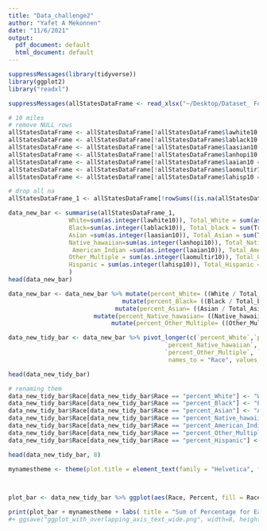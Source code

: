 ```yaml
---
title: "Data_challenge2"
author: "Yafet A Mekonnen"
date: "11/6/2021"
output:
  pdf_document: default
  html_document: default
---
```


```r
suppressMessages(library(tidyverse))
library(ggplot2)
library("readxl")

```


```r
suppressMessages(allStatesDataFrame <- read_xlsx("~/Desktop/Dataset_ Food ASAFDC 2021.xlsx", 3))

```


```r
# 10 miles 
# remove NULL rows 
allStatesDataFrame <- allStatesDataFrame[!allStatesDataFrame$lawhite10 == "NULL", ]  # white
allStatesDataFrame <- allStatesDataFrame[!allStatesDataFrame$lablack10 == "NULL", ]  # black
allStatesDataFrame <- allStatesDataFrame[!allStatesDataFrame$laasian10 == "NULL", ]  # asian
allStatesDataFrame <- allStatesDataFrame[!allStatesDataFrame$lanhopi10 == "NULL", ]  # Native Hawaiian and Other Pacific Islander
allStatesDataFrame <- allStatesDataFrame[!allStatesDataFrame$laaian10 == "NULL", ]  # American Indian and Alaska Native
allStatesDataFrame <- allStatesDataFrame[!allStatesDataFrame$laomultir10 == "NULL", ] # Other/Multiple race
allStatesDataFrame <- allStatesDataFrame[!allStatesDataFrame$lahisp10 == "NULL", ] # Hispanic or Latino 

```

```r
# drop all na 
allStatesDataFrame_1 <- allStatesDataFrame[!rowSums((is.na(allStatesDataFrame))),]
```


```r
data_new_bar <- summarise(allStatesDataFrame_1, 
                 White=sum(as.integer(lawhite10)), Total_White = sum(as.integer(TractWhite)), 
                 Black=sum(as.integer(lablack10)), Total_black = sum(TractBlack), 
                 Asian =sum(as.integer(laasian10)), Total_Asian = sum(TractAsian),
                 Native_hawaiian=sum(as.integer(lanhopi10)), Total_Native_hawaiian = sum(TractNHOPI),
                  American_Indian =sum(as.integer(laaian10)), Total_American_Indian = sum(TractAIAN),
                 Other_Multiple = sum(as.integer(laomultir10)), Total_Other_Multiple = sum(TractOMultir),  
                 Hispanic = sum(as.integer(lahisp10)), Total_Hispanic = sum(TractHispanic)
                 )
head(data_new_bar)

```

```r
data_new_bar <- data_new_bar %>% mutate(percent_White= ((White / Total_White) * 100)) %>% 
                                mutate(percent_Black= ((Black / Total_black) * 100))  %>%                             
                              mutate(percent_Asian= ((Asian / Total_Asian) * 100)) %>%
                        mutate(percent_Native_hawaiian= ((Native_hawaiian / Total_Native_hawaiian) * 100))  %>%                             mutate(percent_American_Indian= ((American_Indian / Total_American_Indian) * 100)) %>%
                             mutate(percent_Other_Multiple= ((Other_Multiple / Total_Other_Multiple) * 100))  %>%                                mutate(percent_Hispanic= ((Hispanic / Total_Hispanic) * 100))
```


```r
data_new_tidy_bar <- data_new_bar %>% pivot_longer(c(`percent_White`,`percent_Black`, `percent_Asian`,    
                                            `percent_Native_hawaiian`, `percent_American_Indian`,     
                                            `percent_Other_Multiple`, `percent_Hispanic`,), 
                                             names_to = "Race", values_to = "Percent")

```

```r
head(data_new_tidy_bar)
```

```r
# renaming them 
data_new_tidy_bar$Race[data_new_tidy_bar$Race == "percent_White"] <- "White"
data_new_tidy_bar$Race[data_new_tidy_bar$Race == "percent_Black"] <- "Black"
data_new_tidy_bar$Race[data_new_tidy_bar$Race == "percent_Asian"] <- "Asian"
data_new_tidy_bar$Race[data_new_tidy_bar$Race == "percent_Native_hawaiian"] <- "Native Hawaiian"
data_new_tidy_bar$Race[data_new_tidy_bar$Race == "percent_American_Indian"] <- "American Indian"
data_new_tidy_bar$Race[data_new_tidy_bar$Race == "percent_Other_Multiple"] <- "Other/Multiple"
data_new_tidy_bar$Race[data_new_tidy_bar$Race == "percent_Hispanic"] <- "Hispanic"

head(data_new_tidy_bar, 8)

```



```r
mynamestheme <- theme(plot.title = element_text(family = "Helvetica", face = "bold", size = (10)))

                      
```



```r
plot_bar <- data_new_tidy_bar %>% ggplot(aes(Race, Percent, fill = Race,pos)) + geom_col() + scale_x_discrete(guide = guide_axis(n.dodge=2)) + ylab("Sum of Percentage for Each State") 

```

```r
print(plot_bar + mynamestheme + labs( title = "Sum of Percentage for Each State for Various Race Groups That is 10 Miles Away From Supermarket") ) 
#+ ggsave("ggplot_with_overlapping_axis_text_wide.png", width=8, height = 4)
```



